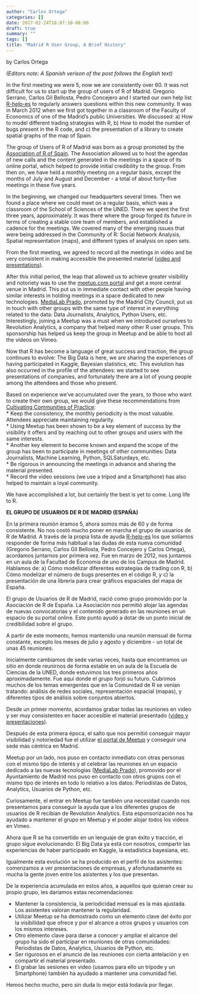 ```yaml
---
author: "Carlos Ortega"
categories: []
date: 2017-02-24T16:07:18-08:00
draft: true
summary: ""
tags: []
title: "Madrid R User Group, A Brief History"
---
```

by Carlos Ortega

*(Editors note: A Spanish verison of the post follows the English text)*

In the first meeting we were 5, now we are consistently over 60. It was not difficult for us to start up the group of users of R of Madrid. Gregorio Serrano, Carlos Gil Bellosta, Pedro Concejero and I started our own help list [R-help-es](https://stat.ethz.ch/mailman/listinfo/r-help-es) to regularly answers questions within this new community. It was in March 2012 when we first got together in a classroom of the Faculty of Economics of one of the Madrid’s public Universities. We discussed: a) How to model different trading strategies with R, b) How to model the number of bugs present in the R code, and c) the presentation of a library to create spatial graphs of the map of Spain.

The group of Users of R of Madrid was born as a group promoted by the [Association of R of Spain](http://r-es.org/). The Association allowed us to host the agendas of new calls and the content generated in the meetings in a space of its online portal, which helped to provide initial credibility to the group. From then on, we have held a monthly meeting on a regular basis, except the months of July and August and December - a total of about forty-five meetings in these five years.

In the beginning, we changed our headquarters several times. Then we found a place where we could meet on a regular basis, which was a classroom of the School of Sciences of the UNED. There we spent the first three years, approximately. It was there where the group forged its future in terms of creating a stable core team of members, and established a cadence for the meetings. We covered many of the emerging issues that were being addressed in the Community of R: Social Network Analysis, Spatial representation (maps), and different types of analysis on open sets.

From the first meeting, we agreed to record all the meetings in video and be very consistent in making accessible the presented material ([video and presentations](https://www.meetup.com/es-ES/Grupo-de-Usuarios-de-R-de-Madrid/)). 

After this initial period, the leap that allowed us to achieve greater visibility and notoriety was to use the [meetup.com portal](https://www.meetup.com/es-ES/Grupo-de-Usuarios-de-R-de-Madrid/) and get a more central venue in Madrid. This put us in immediate contact with other people having similar interests in holding meetings in a space dedicated to new technologies. [MediaLab Prado](http://medialab-prado.es/), promoted by the Madrid City Council, put us in touch with other groups with the same type of interest in everything related to the data: Data Journalists, Analytics, Python Users, etc. Interestingly, joining a Meetup was a must when we introduced ourselves to Revolution Analytics, a company that helped many other R user groups. This sponsorship has helped us keep the group in Meetup and be able to host all the videos on Vimeo.

Now that R has become a language of great success and traction, the group continues to evolve: The Big Data is here, we are sharing the experiences of having participated in Kaggle, Bayesian statistics, etc. This evolution has also occurred in the profile of the attendees: we started to see presentations of companies, and fortunately there are a lot of young people among the attendees and those who present.

Based on experience we've accumulated over the years, to those who want to create their own group, we would give these recommendations from [Cultivating Communities of Practice](http://cpcoaching.it/wp-content/uploads/2012/05/WengerCPC.pdf):   
*   Keep the consistency, the monthly periodicity is the most valuable. Attendees appreciate maintaining regularity.   
*   Using Meetup has been shown to be a key element of success by the visibility it offers and by reaching out to other groups and users with the same interests.   
*   Another key element to become known and expand the scope of the group has been to participate in meetings of other communities: Data Journalists, Machine Learning, Python, SQLSaturdays, etc.   
*   Be rigorous in announcing the meetings in advance and sharing the material presented.   
*   Record the video sessions (we use a tripod and a Smartphone) has also helped to maintain a loyal community.   

We have accomplished a lot, but certainly the best is yet to come. Long life to R.

**EL GRUPO DE USUARIOS DE R DE MADRID (ESPAÑA)**

En la primera reunión éramos 5, ahora somos más de 60 y de forma consistente. No nos costó mucho poner en marcha el grupo de usuarios de R de Madrid. A través de la propia lista de ayuda [R-help-es](https://stat.ethz.ch/mailman/listinfo/r-help-es) los que solíamos responder de forma más habitual a las dudas de esta nueva comunidad (Gregorio Serrano, Carlos Gil Bellosta, Pedro Concejero y Carlos Ortega), acordamos juntarnos por primera vez. Fue en marzo de 2012, nos juntamos en un aula de la Facultad de Economia de uno de los Campus de Madrid. Hablamos de: a) Cómo modelizar diferentes estrategias de trading con R, b) Cómo modelizar el número de bugs presentes en el código R, y c) la presentación de una librería para crear gráficos espaciales del mapa de España.

El grupo de Usuarios de R de Madrid, nació como grupo promovido por la Asociación de R de España. La Asociación nos permitió alojar las agendas de nuevas convocatorias y el contenido generado en las reuniones en un espacio de su portal online. Este punto ayudó a dotar de un punto inicial de credibilidad sobre el grupo.

A partir de este momento, hemos mantenido una reunión mensual de forma constante, excepto los meses de julio y agosto y diciembre - un total de unas 45 reuniones.

Inicialmente cambiamos de sede varias veces, hasta que encontramos un sitio en donde reunirnos de forma estable en un aula de la Escuela de Ciencias de la UNED, donde estuvimos los tres primeros años aproximadamente. Fue aquí donde el grupo forjó su futuro. Cubrimos muchos de los temas emergentes que en la Comunidad de R se venían tratando: análisis de redes sociales, representación espacial (mapas), y diferentes tipos de análisis sobre conjuntos abiertos.

Desde un primer momento, acordamos grabar todas las reuniones en video y ser muy consistentes en hacer accesible el material presentado ([video y presentaciones](https://www.meetup.com/es-ES/Grupo-de-Usuarios-de-R-de-Madrid/)).

Después de esta primera época, el salto que nos permitió conseguir mayor visibilidad y notoriedad fue el utilizar [el portal de Meetup](https://www.meetup.com/es-ES/Grupo-de-Usuarios-de-R-de-Madrid/) y conseguir una sede más céntrica en Madrid.

Meetup por un lado, nos puso en contacto inmediato con otras personas con el mismo tipo de interés y el celebrar las reuniones en un espacio dedicado a las nuevas tecnologías ([MediaLab Prado](http://medialab-prado.es/)), promovido por el Ayuntamiento de Madrid nos puso en contacto con otros grupos con el mismo tipo de interés en todo lo relativo a los datos: Periodistas de Datos, Analytics, Usuarios de Python, etc. 

Curiosamente, el entrar en Meetup fue también una necesidad cuando nos presentamos para conseguir la ayuda que a los diferentes grupos de usuarios de R recibían de Revolution Analytics. Esta esponsorización nos ha ayudado a mantener el grupo en Meetup y el poder alojar todos los videos en Vimeo.

Ahora que R se ha convertido en un lenguaje de gran éxito y tracción, el grupo sigue evolucionando: El Big Data ya está con nosotros, compartir las experiencias de haber participado en Kaggle, la estadística bayesiana, etc. 

Igualmente esta evolución se ha producido en el perfil de los asistentes: comenzamos a ver presentaciones de empresas, y afortunadamente es mucha la gente joven entre los asistentes y los que presentan.

De la experiencia acumulada en estos años, a aquellos que quieran crear su propio grupo, les daríamos estas recomendaciones:

*  Mantener la consistencia, la periodicidad mensual es la más ajustada. Los asistentes valoran mantener la regularidad.   
*  Utilizar Meetup se ha demostrado como un elemento clave del éxito por la visibilidad que ofrece y por el alcance a otros grupos y usuarios con los mismos intereses.  
*  Otro elemento clave para darse a conocer y ampliar el alcance del grupo ha sido el participar en reuniones de otras comunidades: Periodistas de Datos, Analytics, Usuarios de Python, etc.
*  Ser rigurosos en el anuncio de las reuniones con cierta antelación y en compartir el material presentado.   
*  El grabar las sesiones en video (usamos para ello un trípode y un Smartphone) también ha ayudado a mantener una comunidad fiel.   

Hemos hecho mucho, pero sin duda lo mejor está todavía por llegar.
